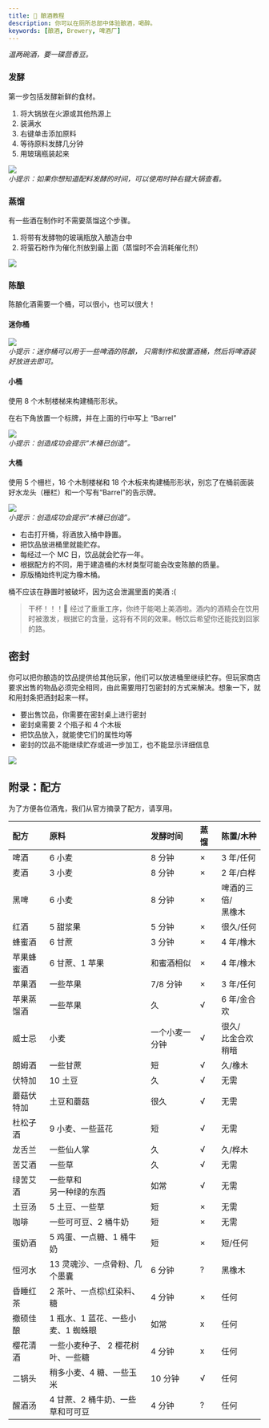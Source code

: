 ```yaml
---
title: 🍺 酿酒教程
description: 你可以在厕所总部中体验酿酒，喝醉。
keywords: [酿酒, Brewery, 啤酒厂]
---
```


_温两碗酒，要一碟茴香豆。_

### 发酵

第一步包括发酵新鲜的食材。

1. 将大锅放在火源或其他热源上
2. 装满水
3. 右键单击添加原料
4. 等待原料发酵几分钟
5. 用玻璃瓶装起来

![](/img/guide/brewery/1.png)  
_小提示：如果你想知道配料发酵的时间，可以使用时钟右键大锅查看。_

### 蒸馏

有一些酒在制作时不需要蒸馏这个步骤。

1. 将带有发酵物的玻璃瓶放入酿造台中
2. 将萤石粉作为催化剂放到最上面（蒸馏时不会消耗催化剂）

![](/img/guide/brewery/2.png)

### 陈酿

陈酿化酒需要一个桶，可以很小，也可以很大！

#### 迷你桶

![](/img/guide/brewery/mini.png)  
_小提示：迷你桶可以用于一些啤酒的陈酿， 只需制作和放置酒桶，然后将啤酒装好放进去即可。_

#### 小桶

使用 8 个木制楼梯来构建桶形形状。

在右下角放置一个标牌，并在上面的行中写上 “Barrel”

![](/img/guide/brewery/3.png)  
_小提示：创造成功会提示“木桶已创造”。_

#### 大桶

使用 5 个栅栏，16 个木制楼梯和 18 个木板来构建桶形形状，别忘了在桶前面装好水龙头（栅栏）和一个写有“Barrel”的告示牌。

![](/img/guide/brewery/4.png)  
_小提示：创造成功会提示“木桶已创造”。_

- 右击打开桶，将酒放入桶中静置。
- 把饮品放进桶里就能贮存。
- 每经过一个 MC 日，饮品就会贮存一年。
- 根据配方的不同，用于建造桶的木材类型可能会改变陈酿的质量。
- 原版桶始终判定为橡木桶。

桶不应该在静置时被破坏，因为这会泄漏里面的美酒 :(

> 干杯！！！:beers: 经过了重重工序，你终于能喝上美酒啦。酒内的酒精会在饮用时被激发，根据它的含量，这将有不同的效果。畅饮后希望你还能找到回家的路。

## 密封

你可以把你酿造的饮品提供给其他玩家，他们可以放进桶里继续贮存。但玩家商店要求出售的物品必须完全相同，由此需要用打包密封的方式来解决。想象一下，就和用封条把酒封起来一样。

- 要出售饮品，你需要在密封桌上进行密封
- 密封桌需要 2 个瓶子和 4 个木板
- 把饮品放入，就能使它们的属性均等
- 密封的饮品不能继续贮存或进一步加工，也不能显示详细信息

![](/img/guide/brewery/Sealing_Tble.png)

## 附录：配方

为了方便各位酒鬼，我们从官方摘录了配方，请享用。

| 配方       | 原料                               | 发酵时间       | 蒸馏 | 陈置/木种               |
| :--------- | :--------------------------------- | :------------- | :--- | :---------------------- |
| 啤酒       | 6 小麦                             | 8 分钟         | ×    | 3 年/任何               |
| 麦酒       | 3 小麦                             | 8 分钟         | ×    | 2 年/白桦               |
| 黑啤       | 6 小麦                             | 8 分钟         | ×    | 啤酒的三倍/<br />黑橡木 |
| 红酒       | 5 甜浆果                           | 5 分钟         | ×    | 很久/任何               |
| 蜂蜜酒     | 6 甘蔗                             | 3 分钟         | ×    | 4 年/橡木               |
| 苹果蜂蜜酒 | 6 甘蔗、1 苹果                     | 和蜜酒相似     | ×    | 4 年/橡木               |
| 苹果酒     | 一些苹果                           | 7/8 分钟       | ×    | 3 年/任何               |
| 苹果蒸馏酒 | 一些苹果                           | 久             | √    | 6 年/金合欢             |
| 威士忌     | 小麦                               | 一个小麦一分钟 | √    | 很久/<br />比金合欢稍暗 |
| 朗姆酒     | 一些甘蔗                           | 短             | √    | 久/橡木                 |
| 伏特加     | 10 土豆                            | 久             | √    | 无需                    |
| 蘑菇伏特加 | 土豆和蘑菇                         | 很久           | √    | 无需                    |
| 杜松子酒   | 9 小麦、一些蓝花                   | 短             | √    | 无需                    |
| 龙舌兰     | 一些仙人掌                         | 久             | √    | 久/桦木                 |
| 苦艾酒     | 一些草                             | 久             | √    | 无需                    |
| 绿苦艾酒   | 一些草和<br />另一种绿的东西       | 如常           | √    | 无需                    |
| 土豆汤     | 5 土豆、一些草                     | 短             | ×    | 无需                    |
| 咖啡       | 一些可可豆、2 桶牛奶               | 短             | ×    | 无需                    |
| 蛋奶酒     | 5 鸡蛋、一点糖、1 桶牛奶           | 短             | ×    | 短/任何                 |
| 恒河水     | 13 灵魂沙、一点骨粉、几个墨囊      | 6 分钟         | ?    | 黑橡木                  |
| 昏睡红茶   | 2 茶叶、一点棕\红染料、糖          | 4 分钟         | ×    | 任何                    |
| 撤硕佳酿   | 1 瓶水、1 蓝花、一些小麦、1 蜘蛛眼 | 如常           | x    | 任何                    |
| 樱花清酒   | 一些小麦种子、 2 樱花树叶、一些糖  | 4 分钟         | x    | 任何                    |
| 二锅头     | 稍多小麦、4 糖、一些玉米           | 10 分钟        | √    | 任何                    |
| 醒酒汤     | 4 甘蔗、2 桶牛奶、一些草和可可豆   | 4 分钟         | ?    | 任何                    |
